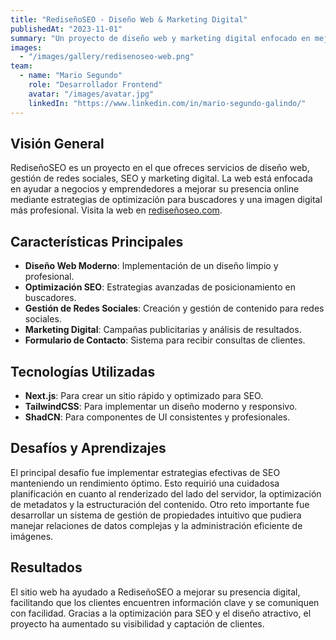 ```yaml
---
title: "RediseñoSEO - Diseño Web & Marketing Digital"
publishedAt: "2023-11-01"
summary: "Un proyecto de diseño web y marketing digital enfocado en mejorar la presencia en línea de negocios y emprendedores a través de diseño web moderno, optimización SEO y gestión de redes sociales."
images:
  - "/images/gallery/redisenoseo-web.png"
team:
  - name: "Mario Segundo"
    role: "Desarrollador Frontend"
    avatar: "/images/avatar.jpg"
    linkedIn: "https://www.linkedin.com/in/mario-segundo-galindo/"
---
```


## Visión General

RediseñoSEO es un proyecto en el que ofreces servicios de diseño web, gestión de redes sociales, SEO y marketing digital. La web está enfocada en ayudar a negocios y emprendedores a mejorar su presencia online mediante estrategias de optimización para buscadores y una imagen digital más profesional. Visita la web en [rediseñoseo.com](https://rediseñoseo.com).

## Características Principales

- **Diseño Web Moderno**: Implementación de un diseño limpio y profesional.
- **Optimización SEO**: Estrategias avanzadas de posicionamiento en buscadores.
- **Gestión de Redes Sociales**: Creación y gestión de contenido para redes sociales.
- **Marketing Digital**: Campañas publicitarias y análisis de resultados.
- **Formulario de Contacto**: Sistema para recibir consultas de clientes.

## Tecnologías Utilizadas

- **Next.js**: Para crear un sitio rápido y optimizado para SEO.
- **TailwindCSS**: Para implementar un diseño moderno y responsivo.
- **ShadCN**: Para componentes de UI consistentes y profesionales.

## Desafíos y Aprendizajes

El principal desafío fue implementar estrategias efectivas de SEO manteniendo un rendimiento óptimo. Esto requirió una cuidadosa planificación en cuanto al renderizado del lado del servidor, la optimización de metadatos y la estructuración del contenido. Otro reto importante fue desarrollar un sistema de gestión de propiedades intuitivo que pudiera manejar relaciones de datos complejas y la administración eficiente de imágenes.

## Resultados

El sitio web ha ayudado a RediseñoSEO a mejorar su presencia digital, facilitando que los clientes encuentren información clave y se comuniquen con facilidad. Gracias a la optimización para SEO y el diseño atractivo, el proyecto ha aumentado su visibilidad y captación de clientes.
